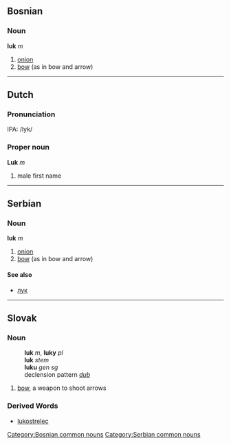==Bosnian==
===Noun===
'''luk''' ''m''
#[[onion]]
#[[bow]] (as in bow and arrow)
[[Category:Bosnian common nouns]]
----
==Dutch==
=== Pronunciation ===
IPA: /lyk/
=== Proper noun ===
'''Luk''' ''m''
# male first name
----
==Serbian==
===Noun===
'''luk''' ''m''
#[[onion]]
#[[bow]] (as in bow and arrow)
====See also====
*[[лук]]
[[Category:Serbian common nouns]]
----
==Slovak==
===Noun===
:'''luk''' ''m'', '''luky''' ''pl''
:'''luk''' ''stem''
:'''luku''' ''gen sg''
:declension pattern ''[[Slovak declension pattern dub|dub]]''
# [[bow]], a weapon to shoot arrows
=== Derived Words ===
* [[lukostrelec]]